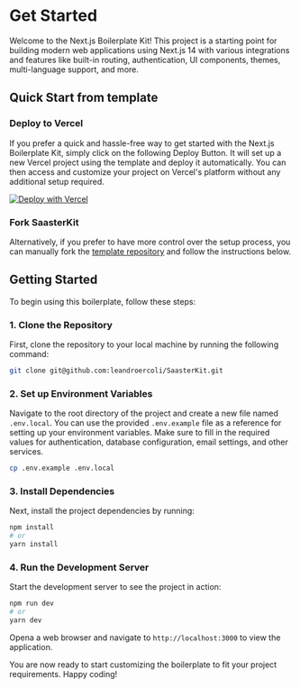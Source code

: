 # Get Started

Welcome to the Next.js Boilerplate Kit! This project is a starting point for building modern web applications using Next.js 14 with various integrations and features like built-in routing, authentication, UI components, themes, multi-language support, and more.

## Quick Start from template

### Deploy to Vercel

If you prefer a quick and hassle-free way to get started with the Next.js Boilerplate Kit, simply click on the following Deploy Button. It will set up a new Vercel project using the template and deploy it automatically. You can then access and customize your project on Vercel's platform without any additional setup required.

[![Deploy with Vercel](https://vercel.com/button)](https://vercel.com/new/clone?repository-url=https%3A%2F%2Fgithub.com%2Fleandroercoli%2FSaasterKit.git)

### Fork SaasterKit

Alternatively, if you prefer to have more control over the setup process, you can manually fork the [template repository](https://github.com/leandroercoli/SaasterKit.git) and follow the instructions below.

## Getting Started

To begin using this boilerplate, follow these steps:

### 1. Clone the Repository

First, clone the repository to your local machine by running the following command:

```bash
git clone git@github.com:leandroercoli/SaasterKit.git
```

### 2. Set up Environment Variables

Navigate to the root directory of the project and create a new file named `.env.local`. You can use the provided `.env.example` file as a reference for setting up your environment variables. Make sure to fill in the required values for authentication, database configuration, email settings, and other services.

```bash
cp .env.example .env.local
```

### 3. Install Dependencies

Next, install the project dependencies by running:

```bash
npm install
# or
yarn install
```

### 4. Run the Development Server

Start the development server to see the project in action:

```bash
npm run dev
# or
yarn dev
```

Opena a web browser and navigate to `http://localhost:3000` to view the application.

You are now ready to start customizing the boilerplate to fit your project requirements. Happy coding!
